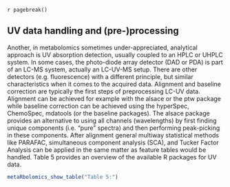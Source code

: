 `r pagebreak()`

## UV data handling and (pre-)processing

Another, in metabolomics sometimes under-appreciated, analytical approach is UV absorption detection, usually coupled to an HPLC or UHPLC system. In some cases, the photo-diode array detector (DAD or PDA) is part of an LC-MS system, actually an LC-UV-MS setup. There are other detectors (e.g. fluorescence) with a different principle, but similar characteristics when it comes to the acquired data. Alignment and baseline correction are typically the first steps of preprocessing LC-UV data. Alignment can be achieved for example with the alsace or the ptw package while baseline correction can be achieved using the hyperSpec, ChemoSpec, mdatools (or the baseline packages). The alsace package provides an alternative to using all channels (wavelengths) by first finding unique components (i.e. “pure” spectra) and then performing peak-picking in these components. After alignment general multiway statistical methods like PARAFAC, simultaneous component analysis (SCA), and Tucker Factor Analysis can be applied in the same matter as feature tables would be handled. Table 5 provides an overview of the available R packages for UV data.

```r
metaRbolomics_show_table("Table 5:")
```
